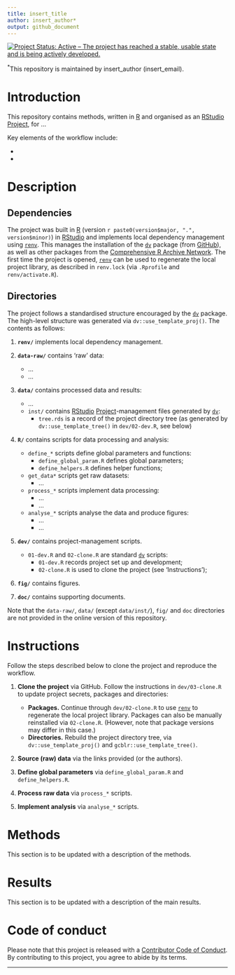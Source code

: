```yaml
---
title: insert_title
author: insert_author*
output: github_document
---
```


[![Project Status: Active -- The project has reached a stable, usable state and is being actively developed.](https://www.repostatus.org/badges/latest/active.svg)](https://www.repostatus.org/#active)

^\*^This repository is maintained by insert_author (insert_email).

# Introduction

This repository contains methods, written in [R](https://www.r-project.org/) and organised as an [RStudio](https://www.rstudio.com/) [Project](https://r4ds.had.co.nz/workflow-projects.html), for ...

Key elements of the workflow include:

-   

-   

# Description

## Dependencies

The project was built in [R](https://www.r-project.org/) (version `r paste0(version$major, ".", version$minor)`) in [RStudio](https://www.rstudio.com/) and implements local dependency management using [`renv`](https://rstudio.github.io/renv/articles/renv.html). This manages the installation of the [`dv`](https://github.com/edwardlavender/dv) package (from [GitHub](https://github.com/)), as well as other packages from the [Comprehensive R Archive Network](https://cran.r-project.org/). The first time the project is opened, [`renv`](https://rstudio.github.io/renv/articles/renv.html) can be used to regenerate the local project library, as described in `renv.lock` (via `.Rprofile` and `renv/activate.R`).

## Directories

The project follows a standardised structure encouraged by the [`dv`](https://github.com/edwardlavender/dv) package. The high-level structure was generated via `dv::use_template_proj()`. The contents as follows:

1.  **`renv/`** implements local dependency management.

2.  **`data-raw/`** contains 'raw' data:

    -   ...
    -   ... <br/>

3.  **`data/`** contains processed data and results:

    -   ...
    -   `inst/` contains [RStudio](https://www.rstudio.com/) [Project](https://r4ds.had.co.nz/workflow-projects.html)-management files generated by [`dv`](https://github.com/edwardlavender/dv):
        -   `tree.rds` is a record of the project directory tree (as generated by `dv::use_template_tree()` in `dev/02-dev.R`, see below) <br/>

4.  **`R/`** contains scripts for data processing and analysis:

    -   `define_*` scripts define global parameters and functions:
        -   `define_global_param.R` defines global parameters;
        -   `define_helpers.R` defines helper functions;
    -   `get_data*` scripts get raw datasets:
        -   ...
    -   `process_*` scripts implement data processing:
        -   ...
        -   ...
    -   `analyse_*` scripts analyse the data and produce figures:
        -   ...
        -   ... <br/>

5.  **`dev/`** contains project-management scripts.

    -   `01-dev.R` and `02-clone.R` are standard [`dv`](https://github.com/edwardlavender/dv) scripts:
        -   `01-dev.R` records project set up and development;
        -   `02-clone.R` is used to clone the project (see 'Instructions');

6.  **`fig/`** contains figures.

7.  **`doc/`** contains supporting documents.

Note that the `data-raw/`, `data/` (except `data/inst/`), `fig/` and `doc` directories are not provided in the online version of this repository.

# Instructions

Follow the steps described below to clone the project and reproduce the workflow.

1.  **Clone the project** via GitHub. Follow the instructions in `dev/03-clone.R` to update project secrets, packages and directories:

    -   **Packages.** Continue through `dev/02-clone.R` to use [`renv`](https://rstudio.github.io/renv/articles/renv.html) to regenerate the local project library. Packages can also be manually reinstalled via `02-clone.R`. (However, note that package versions may differ in this case.)
    -   **Directories.** Rebuild the project directory tree, via `dv::use_template_proj()` and `gcblr::use_template_tree()`.

2.  **Source (raw) data** via the links provided (or the authors).

3.  **Define global parameters** via `define_global_param.R` and `define_helpers.R`.

4.  **Process raw data** via `process_*` scripts.

5.  **Implement analysis** via `analyse_*` scripts.

# Methods

This section is to be updated with a description of the methods.

# Results

This section is to be updated with a description of the main results.

# Code of conduct

Please note that this project is released with a [Contributor Code of Conduct](https://contributor-covenant.org/version/2/1/CODE_OF_CONDUCT.html). By contributing to this project, you agree to abide by its terms.

------------------------------------------------------------------------
